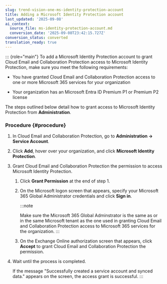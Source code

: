 ```yaml
---
slug: trend-vision-one-ms-identity-protection-account
title: Adding a Microsoft Identity Protection account
last_updated: '2025-09-08'
ai_context:
  source_file: ms-identity-protection-account.md
  conversion_date: '2025-09-08T23:42:15.727Z'
conversion_status: converted
translation_ready: true
---
```


::: {role="main"}
To add a Microsoft Identity Protection account to grant Cloud Email and Collaboration Protection access to Microsoft Identity Protection, make sure you meet the following requirements:

- You have granted Cloud Email and Collaboration Protection access to one or more Microsoft 365 services for your organization

- Your organization has an Microsoft Entra ID Premium P1 or Premium P2 license

The steps outlined below detail how to grant access to Microsoft Identity Protection from **Administration**.

### Procedure {#procedure}

1.  In Cloud Email and Collaboration Protection, go to **Administration → Service Account**.

2.  Click **Add**, hover over your organization, and click **Microsoft Identity Protection**.

3.  Grant Cloud Email and Collaboration Protection the permission to access Microsoft Identity Protection.

    1.  Click **Grant Permission** at the end of step 1.

    2.  On the Microsoft logon screen that appears, specify your Microsoft 365 Global Administrator credentials and click **Sign in**.

        :::note

        Make sure the Microsoft 365 Global Adminstrator is the same as or in the same Microsoft tenant as the one used in granting Cloud Email and Collaboration Protection access to Microsoft 365 services for the organization.
        :::

    3.  On the Exchange Online authorization screen that appears, click **Accept** to grant Cloud Email and Collaboration Protection the permission.

4.  Wait until the process is completed.

    If the message "Successfully created a service account and synced data." appears on the screen, the access grant is successful.
:::
